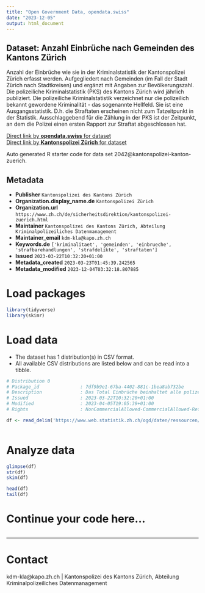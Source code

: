 ```yaml
---
title: "Open Government Data, opendata.swiss"
date: "2023-12-05"
output: html_document
---
```


## Dataset: Anzahl Einbrüche nach Gemeinden des Kantons Zürich

Anzahl der Einbrüche wie sie in der Kriminalstatistik der Kantonspolizei Zürich erfasst werden. Aufgegliedert nach Gemeinden (im Fall der Stadt Zürich nach Stadtkreisen) und ergänzt mit Angaben zur Bevölkerungszahl. Die polizeiliche Kriminalstatistik (PKS) des Kantons Zürich wird jährlich publiziert. Die polizeiliche Kriminalstatistik verzeichnet nur die polizeilich bekannt gewordene Kriminalität - das sogenannte Hellfeld. Sie ist eine Ausgangsstatistik. D.h. die Straftaten erscheinen nicht zum Tatzeitpunkt in der Statistik. Ausschlaggebend für die Zählung in der PKS ist der Zeitpunkt, an dem die Polizei einen ersten Rapport zur Straftat abgeschlossen hat.

[Direct link by **opendata.swiss** for dataset](https://opendata.swiss/de/dataset/anzahl-einbruche-nach-gemeinden-des-kantons-zurich)<br>
[Direct link by **Kantonspolizei Zürich** for dataset](nan)

Auto generated R starter code for data set 2042@kantonspolizei-kanton-zuerich.

## Metadata

- **Publisher** `Kantonspolizei des Kantons Zürich`
- **Organization.display_name.de** `Kantonspolizei Zürich`
- **Organization.url** `https://www.zh.ch/de/sicherheitsdirektion/kantonspolizei-zuerich.html`
- **Maintainer** `Kantonspolizei des Kantons Zürich, Abteilung Kriminalpolizeiliches Datenmanagement`
- **Maintainer_email** `kdm-kla@kapo.zh.ch`
- **Keywords.de** `['kriminalitaet', 'gemeinden', 'einbrueche', 'strafbarehandlungen', 'strafdelikte', 'straftaten']`
- **Issued** `2023-03-22T10:32:20+01:00`
- **Metadata_created** `2023-03-23T01:45:39.242565`
- **Metadata_modified** `2023-12-04T03:32:18.807885`


# Load packages

```r

library(tidyverse)
library(skimr)

```

# Load data

-   The dataset has 1 distribution(s) in CSV format.
-   All available CSV distributions are listed below and can be read into a tibble.

```r

# Distribution 0
# Package_id               : 7df9b9e1-67ba-4402-881c-1bea8ab732be
# Description              : Das Total Einbrüche beinhaltet alle polizeilich bekannten, vollendeten und versuchten Einbruchs- und Einschleichdiebstähle. Die Bevölkerungszahlen sind der Einwohnerstatistik des Bundes am Ende des Vorjahres entnommen (bis 2010 ESPOP, ab 2011 STATPOP). Damit wird die Häufigkeitszahl berechnet (Anzahl registrierten Straftaten pro 1000 Einwohner). 
# Issued                   : 2023-03-22T10:32:20+01:00
# Modified                 : 2023-04-05T19:05:39+01:00
# Rights                   : NonCommercialAllowed-CommercialAllowed-ReferenceNotRequired

df <- read_delim('https://www.web.statistik.zh.ch/ogd/daten/ressourcen/KTZH_00002042_00004083.csv')



```

# Analyze data

```r

glimpse(df)
str(df)
skim(df)

head(df)
tail(df)

```

# Continue your code here...

```r

```

------------------------------------------------------------------------

# Contact

kdm-kla@kapo.zh.ch | Kantonspolizei des Kantons Zürich, Abteilung Kriminalpolizeiliches Datenmanagement
